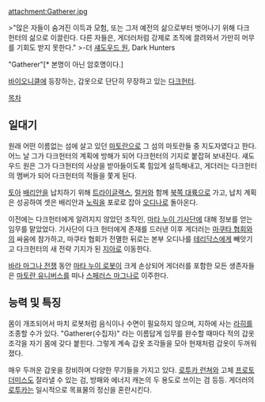 attachment:Gatherer.jpg

>"많은 자들이 숨겨진 이득과 모험, 또는 그저 예전의 삶으로부터 벗어나기 위해 다크 헌터의 삶으로 이끌린다. 다른 자들은, 게더러처럼 강제로 조직에 끌려와서 가만히 머무를 기회도 받지 못한다."
>-더 [[섀도우드 원]], Dark Hunters

"Gatherer"[* 본명이 아닌 암호명이다.]

[[바이오니클]]에 등장하는, 갑옷으로 단단히 무장하고 있는 [[다크헌터(바이오니클)|다크헌터]].

[[목차]]
== 일대기 ==
원래 어떤 이름없는 섬에 살고 있던 [[마토란]]으로 그 섬의 마토란들 중 지도자였다고 한다. 어느 날 그가 다크헌터의 계획에 방해가 되어 다크헌터의 기지로 붙잡혀 보내진다. 섀도우드 원은 그가 다크헌터의 사상을 받아들이도록 힘있게 설득해내고, 게더러는 다크헌터의 멤버가 되어 다크헌터의 적들을 쫓게 된다.

[[토아]] [[배리안]]을 납치하기 위해 [[트라이글랙스]], [[럴커]]와 함께 [[북쪽 대륙]]으로 가고, 납치 계획은 성공하여 셋은 배리안과 [[노릭]]을 포로로 잡아 [[오디나]]로 돌아온다.

이전에는 다크헌터에게 알려지지 않았던 조직인, [[마타 누이 기사단]]에 대해 정보를 얻는 임무를 맡았었다. 기사단이 다크 헌터에게 존재를 드러낸 이후 게더러는 [[마쿠타 협회]]와의 싸움에 참가하고, 마쿠타 협회가 전멸한 뒤로는 본부 오디나를 [[테리닥스]]에게 빼앗기고 다크헌터의 새 전략 기지가 된 [[지아]]로 이동한다.

[[바라 마그나 전쟁]] 동안 [[마타 누이 로봇]]이 크게 손상되어 게더러를 포함한 모든 생존자들은 [[마토란 유니버스]]를 떠나 [[스페러스 마그나]]로 이주한다.

== 능력 및 특징 ==
몸이 개조되어서 마치 로봇처럼 음식이나 수면이 필요하지 않으며, 지하에 사는 [[라히]]를 조종할 수가 있다. "Gatherer(수집자)" 라는 이름답게 임무를 완수할 때마다 적의 갑옷 조각을 자기 몸에 갖다 붙힌다. 그렇게 계속 갑옷 조각들을 모아 현재처럼 갑옷이 두꺼워졌다.

매우 두꺼운 갑옷을 장비하며 다양한 무기들을 가지고 있다. [[로투카 런쳐]]와 고체 [[프로토더미스]]도 잘라낼 수 있는 검, 방패와 에너지 캐논의 두 용도로 쓰이는 검 등등. 게더러의 [[로투카]]는 일시적으로 목표물의 정신을 혼란시킨다.
